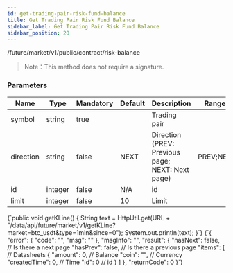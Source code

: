 ```yaml
---
id: get-trading-pair-risk-fund-balance
title: Get Trading Pair Risk Fund Balance
sidebar_label: Get Trading Pair Risk Fund Balance
sidebar_position: 20
---
```


/future/market/v1/public/contract/risk-balance

> Note：This method does not require a signature.

### Parameters

| Name | Type | Mandatory | Default | Description | Ranges |
| --- | --- | --- | --- | --- | --- |
| symbol | string | true |  | Trading pair |  |
| direction | string | false | NEXT | Direction (PREV: Previous page; NEXT: Next page) | PREV;NEXT |
| id | integer | false | N/A | id |  |
| limit | integer | false | 10 | Limit |  |


<CodeBlock language="java" title="Java">
  {`public void getKLine() {
    String text = HttpUtil.get(URL + "/data/api/future/market/v1/getKLine?market=btc_usdt&type=1min&since=0");
    System.out.println(text);
}`}
</CodeBlock>

<CodeBlock language="json" title="Response">
  {`{
  "error": {
    "code": "",
    "msg": ""
  },
  "msgInfo": "",
  "result": {
    "hasNext": false, // Is there a next page
    "hasPrev": false, // Is there a previous page
    "items": [        // Datasheets
      {
        "amount": 0,      // Balance
        "coin": "",       // Currency
        "createdTime": 0, // Time
        "id": 0           // id
      }
    ]
  },
  "returnCode": 0
}`}
</CodeBlock>
